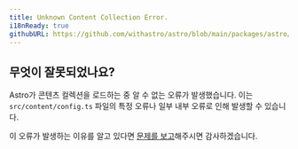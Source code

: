 ```yaml
---
title: Unknown Content Collection Error.
i18nReady: true
githubURL: https://github.com/withastro/astro/blob/main/packages/astro/src/core/errors/errors-data.ts
---
```


## 무엇이 잘못되었나요?

Astro가 콘텐츠 컬렉션을 로드하는 중 알 수 없는 오류가 발생했습니다.
이는 `src/content/config.ts` 파일의 특정 오류나 일부 내부 오류로 인해 발생할 수 있습니다.

이 오류가 발생하는 이유를 알고 있다면 [문제를 보고](https://astro.build/issues/)해주시면 감사하겠습니다.